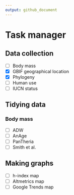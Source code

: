 ```yaml
---
output: github_document
---
```


# Task manager
## Data collection
- [ ] Body mass
- [x] GBIF geographical location
- [x] Phylogeny
- [ ] Human use
- [ ] IUCN status

## Tidying data
### Body mass
- [ ] ADW
- [ ] AnAge
- [ ] PanTheria
- [ ] Smith et al.

## Making graphs
- [ ] h-index map
- [ ] Altmetrics map
- [ ] Google Trends map